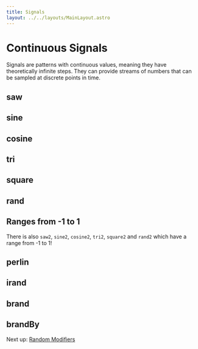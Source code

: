 ```yaml
---
title: Signals
layout: ../../layouts/MainLayout.astro
---
```



# Continuous Signals

Signals are patterns with continuous values, meaning they have theoretically infinite steps.
They can provide streams of numbers that can be sampled at discrete points in time.

## saw

<JsDoc client:idle name="saw" h={0} />

## sine

<JsDoc client:idle name="sine" h={0} />

## cosine

<JsDoc client:idle name="cosine" h={0} />

## tri

<JsDoc client:idle name="tri" h={0} />

## square

<JsDoc client:idle name="square" h={0} />

## rand

<JsDoc client:idle name="rand" h={0} />

## Ranges from -1 to 1

There is also `saw2`, `sine2`, `cosine2`, `tri2`, `square2` and `rand2` which have a range from -1 to 1!

## perlin

<JsDoc client:idle name="perlin" h={0} />

## irand

<JsDoc client:idle name="irand" h={0} />

## brand

<JsDoc client:idle name="brand" h={0} />

## brandBy

<JsDoc client:idle name="brandBy" h={0} />

Next up: [Random Modifiers](/learn/random-modifiers)

